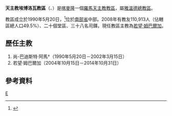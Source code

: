 {{Infobox Roman Catholic diocese
|Roman Catholic Diocese of = 天主教埃博洛瓦教區
|Latin name of diocese =Dioecesis Ebolouana
|image = 
|caption = 
|location = [[喀麥隆|喀麥隆]]
|territory =南部省中部
|population =110,913
|rite = 拉丁禮
|patron = 
|province = 雅溫德
|established = 1990年
|cathedral =
|副主教座堂 =
|leadership = 主教
|website =
|教宗 = 
|metropolitan =
|ordinary = 懸空
|coadjutor bishop =
|emeritus = 
}}

'''天主教埃博洛瓦教區'''（{{lang-la|Dioecesis Ebolouana}}、{{lang-fr|Diocèse d'Ebolowa}}）是[[喀麥隆|喀麥隆]]一個[[羅馬天主教|羅馬天主教]][[教區|教區]]，屬[[天主教雅溫德總教區|雅溫德總教區]]。

教區成立於1990年5月20日，<ref>{{Cite web |url=http://www.vatican.va/holy_father/john_paul_ii/apost_constitutions/documents/hf_jp-ii_apc_19900520_ebolouana-kribensis_lt.html |title=成立教區的宗座憲令 |access-date=2014-01-27 |archive-date=2014-05-17 |archive-url=https://web.archive.org/web/20140517001454/http://www.vatican.va/holy_father/john_paul_ii/apost_constitutions/documents/hf_jp-ii_apc_19900520_ebolouana-kribensis_lt.html |dead-url=no }}</ref>位於[[南部省_(喀麥隆)|南部省]]中部。2008年有教友110,913人（佔轄區總人口49.5%）、二十個堂區、三十八名司鐸。現任教區主教為[[若望·姆巴爾加|若望·姆巴爾加]]。

==歷任主教==
#尚-巴迪斯特‧阿馬†（1990年5月20日－2002年3月15日）
#若望‧姆巴爾加（2004年10月15日－2014年10月31日）

==參考資料==
{{reflist}}
{{喀麥隆天主教教區}}

[[Category:喀麥隆天主教教區|E]]
